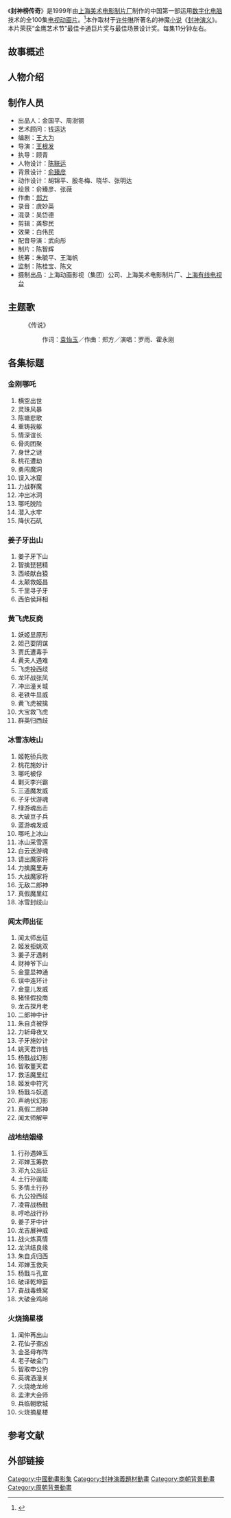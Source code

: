 {{Expand|time=2009-09-12}}
《'''封神榜传奇'''》是1999年由[[上海美术电影制片厂|上海美术电影制片厂]]制作的中国第一部运用[[数字化|数字化]][[电脑|电脑]]技术的全100集[[电视|电视]][[动画片|动画片]]。<ref>{{cite news|title=我国首部“电脑”动画片《封神榜传奇》完成50集|url=http://news.sina.com.cn/society/9907/071936.html|publisher=天津日报|date=1999-07-19|accessdate=2015-04-11|archive-date=2019-05-19|archive-url=https://web.archive.org/web/20190519092054/http://news.sina.com.cn/society/9907/071936.html|dead-url=no}}</ref>本作取材于[[许仲琳|许仲琳]]所著名的神魔[[小说|小说]]《[[封神演义|封神演义]]》。本片荣获“金鹰艺术节”最佳卡通巨片奖与最佳场景设计奖。每集11分钟左右。

== 故事概述 ==

== 人物介绍 ==

== 制作人员 ==
*出品人：金国平、周澍钢
*艺术顾问：钱运达
*编剧：[[王大为|王大为]]
*导演：[[王根发|王根发]]
*执导：顾青
*人物设计：[[陈联运|陈联运]]
*背景设计：[[俞臻彦|俞臻彦]]
*动作设计：胡锦平、殷冬梅、晓华、张明达
*绘景：俞臻彦、张薇
*作曲：[[郑方|郑方]]
*录音：虞妙英
*混录：吴岱德
*剪辑：龚黎民
*效果：白伟民
*配音导演：武向彤
*制片：陈智辉
*统筹：朱毓平、王海帆
*监制：陈桂宝、陈文
*摄制出品：上海动画影视（集团）公司、上海美术电影制片厂、[[上海有线电视台|上海有线电视台]]

== 主题歌 ==
: 《传说》
:: 作词：[[袁怡玉|袁怡玉]]／作曲：郑方／演唱：罗雨、霍永刚

== 各集标题 ==
=== 金刚哪吒 ===
#横空出世
#灵珠风暴
#陈塘悲歌
#重铸我躯
#情深谊长
#骨肉团聚
#身世之谜
#桃花遭劫
#勇闯魔洞
#误入冰窟
#力战群魔
#冲出冰洞
#哪吒脱险
#潜入水牢
#降伏石矶

=== 姜子牙出山 ===
#姜子牙下山
#智擒琵琶精
#西岐献白猿
#太颠救姬昌
#千里寻子牙
#西伯侯拜相

=== 黄飞虎反商 ===
#妖姬显原形
#妲己耍阴谋
#贾氏遭毒手
#黄夫人遇难
#飞虎投西歧
#龙环战张凤
#冲出潼关城
#老铁牛显威
#黄飞虎被擒
#大宝救飞虎
#群英归西歧

=== 冰雪冻岐山 ===
#姬乾骄兵败
#桃花施妙计
#哪吒被俘
#剿灭李兴霸
#三道魔发威
#子牙伏游魂
#绿游魂出击
#大破豆子兵
#蓝游魂发威
#哪吒上冰山
#冰山采雪莲
#白云送游魂
#请出魔家将
#力擒魔里寿
#大战魔家将
#无敌二郎神
#真假魔里红
#冰雪封歧山

=== 闻太师出征 ===
#闻太师出征
#姬发拒姚双
#姜子牙遇剌
#财神爷下山
#金童显神通
#误中连环计
#金童儿发威
#猪怪假投商
#龙吉探月老
#二郎神中计
#朱自贞被俘
#力斩母夜叉
#子牙施妙计
#姚天君诈钱
#杨戬战幻影
#智取董天君
#救活魔里红
#姬发中符咒
#杨戬斗妖道
#声纳伏幻影
#真假二郎神
#闻太师解甲

=== 战地结姻缘 ===
#行孙遇婵玉
#邓婵玉筹款
#邓九公出征
#土行孙逞能
#多情土行孙
#九公投西歧
#凌霄战杨戬
#哼哈战行孙
#姜子牙中计
#龙吉展神威
#战火炼真情
#龙洪结良缘
#朱自贞归西
#邓婵玉救夫
#杨戬斗孔宣
#破译乾坤篓
#奋战毒蜂窝
#大破金鸡岭

=== 火烧摘星楼 ===
#闻仲再出山
#花仙子查凶 
#金圣母布阵
#老子破金门
#智取申公豹
#英魂洒潼关
#火烧绝龙岭
#孟津大会师
#兵临朝歌城
#火烧摘星楼

==参考文献==
{{reflist}}

== 外部链接 ==
{{封神演义}}

{{DEFAULTSORT:Fēng Shén Bǎng Chuán Qí}}
[[Category:中國動畫影集|Category:中國動畫影集]]
[[Category:封神演義題材動畫|Category:封神演義題材動畫]]
[[Category:商朝背景動畫|Category:商朝背景動畫]]
[[Category:周朝背景動畫|Category:周朝背景動畫]]